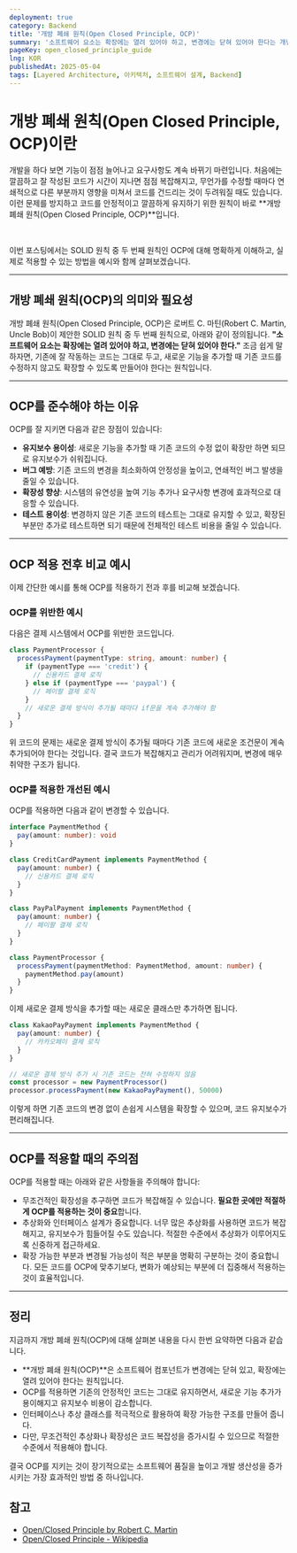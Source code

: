 ```yaml
---
deployment: true
category: Backend
title: '개방 폐쇄 원칙(Open Closed Principle, OCP)'
summary: '소프트웨어 요소는 확장에는 열려 있어야 하고, 변경에는 닫혀 있어야 한다는 개념을 가진 개발 폐쇄 원칙에 대해 알아봅시다.'
pageKey: open_closed_principle_guide
lng: KOR
publishedAt: 2025-05-04
tags: [Layered Architecture, 아키텍처, 소프트웨어 설계, Backend]
---
```


# 개방 폐쇄 원칙(Open Closed Principle, OCP)이란

개발을 하다 보면 기능이 점점 늘어나고 요구사항도 계속 바뀌기 마련입니다. 처음에는 깔끔하고 잘 작성된 코드가 시간이 지나면 점점 복잡해지고, 무언가를 수정할 때마다 연쇄적으로 다른 부분까지 영향을 미쳐서 코드를 건드리는 것이 두려워질 때도 있습니다. 이런 문제를 방지하고 코드를 안정적이고 깔끔하게 유지하기 위한 원칙이 바로 **개방 폐쇄 원칙(Open Closed Principle, OCP)**입니다.

<br />

이번 포스팅에서는 SOLID 원칙 중 두 번째 원칙인 OCP에 대해 명확하게 이해하고, 실제로 적용할 수 있는 방법을 예시와 함께 살펴보겠습니다.

---

## 개방 폐쇄 원칙(OCP)의 의미와 필요성

개방 폐쇄 원칙(Open Closed Principle, OCP)은 로버트 C. 마틴(Robert C. Martin, Uncle Bob)이 제안한 SOLID 원칙 중 두 번째 원칙으로, 아래와 같이 정의됩니다. **"소프트웨어 요소는 확장에는 열려 있어야 하고, 변경에는 닫혀 있어야 한다."** 조금 쉽게 말하자면, 기존에 잘 작동하는 코드는 그대로 두고, 새로운 기능을 추가할 때 기존 코드를 수정하지 않고도 확장할 수 있도록 만들어야 한다는 원칙입니다.

---

## OCP를 준수해야 하는 이유

OCP를 잘 지키면 다음과 같은 장점이 있습니다:

- **유지보수 용이성**: 새로운 기능을 추가할 때 기존 코드의 수정 없이 확장만 하면 되므로 유지보수가 쉬워집니다.
- **버그 예방**: 기존 코드의 변경을 최소화하여 안정성을 높이고, 연쇄적인 버그 발생을 줄일 수 있습니다.
- **확장성 향상**: 시스템의 유연성을 높여 기능 추가나 요구사항 변경에 효과적으로 대응할 수 있습니다.
- **테스트 용이성**: 변경하지 않은 기존 코드의 테스트는 그대로 유지할 수 있고, 확장된 부분만 추가로 테스트하면 되기 때문에 전체적인 테스트 비용을 줄일 수 있습니다.

---

## OCP 적용 전후 비교 예시

이제 간단한 예시를 통해 OCP를 적용하기 전과 후를 비교해 보겠습니다.

### OCP를 위반한 예시

다음은 결제 시스템에서 OCP를 위반한 코드입니다.

```typescript
class PaymentProcessor {
  processPayment(paymentType: string, amount: number) {
    if (paymentType === 'credit') {
      // 신용카드 결제 로직
    } else if (paymentType === 'paypal') {
      // 페이팔 결제 로직
    }
    // 새로운 결제 방식이 추가될 때마다 if문을 계속 추가해야 함
  }
}
```

위 코드의 문제는 새로운 결제 방식이 추가될 때마다 기존 코드에 새로운 조건문이 계속 추가되어야 한다는 것입니다. 결국 코드가 복잡해지고 관리가 어려워지며, 변경에 매우 취약한 구조가 됩니다.

### OCP를 적용한 개선된 예시

OCP를 적용하면 다음과 같이 변경할 수 있습니다.

```typescript
interface PaymentMethod {
  pay(amount: number): void
}

class CreditCardPayment implements PaymentMethod {
  pay(amount: number) {
    // 신용카드 결제 로직
  }
}

class PayPalPayment implements PaymentMethod {
  pay(amount: number) {
    // 페이팔 결제 로직
  }
}

class PaymentProcessor {
  processPayment(paymentMethod: PaymentMethod, amount: number) {
    paymentMethod.pay(amount)
  }
}
```

이제 새로운 결제 방식을 추가할 때는 새로운 클래스만 추가하면 됩니다.

```typescript
class KakaoPayPayment implements PaymentMethod {
  pay(amount: number) {
    // 카카오페이 결제 로직
  }
}

// 새로운 결제 방식 추가 시 기존 코드는 전혀 수정하지 않음
const processor = new PaymentProcessor()
processor.processPayment(new KakaoPayPayment(), 50000)
```

이렇게 하면 기존 코드의 변경 없이 손쉽게 시스템을 확장할 수 있으며, 코드 유지보수가 편리해집니다.

---

## OCP를 적용할 때의 주의점

OCP를 적용할 때는 아래와 같은 사항들을 주의해야 합니다:

- 무조건적인 확장성을 추구하면 코드가 복잡해질 수 있습니다. **필요한 곳에만 적절하게 OCP를 적용하는 것이 중요**합니다.
- 추상화와 인터페이스 설계가 중요합니다. 너무 많은 추상화를 사용하면 코드가 복잡해지고, 유지보수가 힘들어질 수도 있습니다. 적절한 수준에서 추상화가 이루어지도록 신중하게 접근하세요.
- 확장 가능한 부분과 변경될 가능성이 적은 부분을 명확히 구분하는 것이 중요합니다. 모든 코드를 OCP에 맞추기보다, 변화가 예상되는 부분에 더 집중해서 적용하는 것이 효율적입니다.

---

## 정리

지금까지 개방 폐쇄 원칙(OCP)에 대해 살펴본 내용을 다시 한번 요약하면 다음과 같습니다.

- **개방 폐쇄 원칙(OCP)**은 소프트웨어 컴포넌트가 변경에는 닫혀 있고, 확장에는 열려 있어야 한다는 원칙입니다.
- OCP를 적용하면 기존의 안정적인 코드는 그대로 유지하면서, 새로운 기능 추가가 용이해지고 유지보수 비용이 감소합니다.
- 인터페이스나 추상 클래스를 적극적으로 활용하여 확장 가능한 구조를 만들어 줍니다.
- 다만, 무조건적인 추상화나 확장성은 코드 복잡성을 증가시킬 수 있으므로 적절한 수준에서 적용해야 합니다.

결국 OCP를 지키는 것이 장기적으로는 소프트웨어 품질을 높이고 개발 생산성을 증가시키는 가장 효과적인 방법 중 하나입니다.

## 참고

- [Open/Closed Principle by Robert C. Martin](https://blog.cleancoder.com/uncle-bob/2020/10/18/Solid-Relevance.html)
- [Open/Closed Principle - Wikipedia](https://en.wikipedia.org/wiki/Open%E2%80%93closed_principle)
